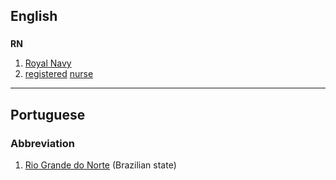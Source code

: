 ==English==
==={{initialism}}===
'''RN'''
# [[Royal Navy]]
# [[registered]] [[nurse]]
----
==Portuguese==
===Abbreviation===
#[[Rio Grande do Norte]] (Brazilian state)